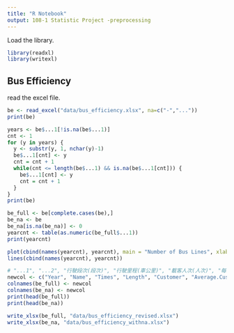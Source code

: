 ```yaml
---
title: "R Notebook"
output: 108-1 Statistic Project -preprocessing
---
```


Load the library.

```r
library(readxl)
library(writexl)
```

## Bus Efficiency

read the excel file.

```r
be <- read_excel("data/bus_efficiency.xlsx", na=c("-","..."))
print(be)
```

```r
years <- be$...1[!is.na(be$...1)]
cnt <- 1
for (y in years) {
  y <- substr(y, 1, nchar(y)-1)
  be$...1[cnt] <- y
  cnt = cnt + 1
  while(cnt <= length(be$...1) && is.na(be$...1[cnt])) {
    be$...1[cnt] <- y
    cnt = cnt + 1
  }
}
print(be)
```

```r
be_full <- be[complete.cases(be),]
be_na <- be
be_na[is.na(be_na)] <- 0
yearcnt <- table(as.numeric(be_full$...1))
print(yearcnt)
```

```r
plot(cbind(names(yearcnt), yearcnt), main = "Number of Bus Lines", xlab = "year", ylab = "counts")
lines(cbind(names(yearcnt), yearcnt))
```

```r
# "...1", "...2", "行駛段次(段次)", "行駛里程(車公里)", "載客人次(人次)", "每段次平均載客(人次)", "客運收入(元)", "每車公里營收(元)"
newcol <- c("Year", "Name", "Times", "Length", "Customer", "Average.Customer", "Profit", "Average.Profit")
colnames(be_full) <- newcol
colnames(be_na) <- newcol
print(head(be_full))
print(head(be_na))
```

```r
write_xlsx(be_full, "data/bus_efficiency_revised.xlsx")
write_xlsx(be_na, "data/bus_efficiency_withna.xlsx")
```



